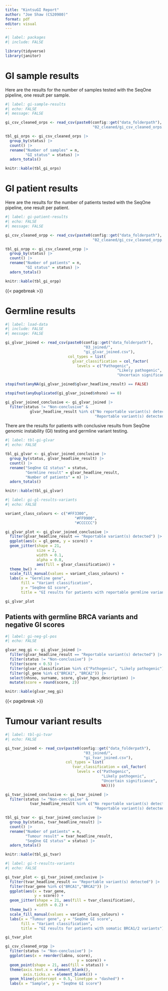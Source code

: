 ```yaml
---
title: "KintsuGI Report"
author: "Joe Shaw (CS20980)"
format: pdf
editor: visual
---
```


```r
#| label: packages
#| include: FALSE

library(tidyverse)
library(janitor)

```

# GI sample results

Here are the results for the number of samples tested with the SeqOne pipeline, one result per sample.

```r
#| label: gi-sample-results
#| echo: FALSE
#| message: FALSE

gi_csv_cleaned_orps <- read_csv(paste0(config::get("data_folderpath"),
                                       "02_cleaned/gi_csv_cleaned_orps.csv"))

tbl_gi_orps <- gi_csv_cleaned_orps |> 
  group_by(status) |> 
  count() |> 
  rename("Number of samples" = n,
         "GI status" = status) |> 
  adorn_totals()

knitr::kable(tbl_gi_orps)

```

# GI patient results

Here are the results for the number of patients tested with the SeqOne pipeline, one result per patient.

```r
#| label: gi-patient-results
#| echo: FALSE
#| message: FALSE

gi_csv_cleaned_orpp <- read_csv(paste0(config::get("data_folderpath"),
                                       "02_cleaned/gi_csv_cleaned_orpp.csv"))

tbl_gi_orpp <- gi_csv_cleaned_orpp |> 
  group_by(status) |> 
  count() |> 
  rename("Number of patients" = n,
         "GI status" = status) |> 
  adorn_totals()

knitr::kable(tbl_gi_orpp)

```

{{< pagebreak >}}

# Germline results

```r
#| label: load-data
#| include: FALSE
#| message: FALSE

gi_glvar_joined <- read_csv(paste0(config::get("data_folderpath"),
                                   "03_joined/",
                                   "gi_glvar_joined.csv"),
                            col_types = list(
                              glvar_classification = col_factor(
                                levels = c("Pathogenic",
                                                  "Likely pathogenic",
                                                  "Uncertain significance"))))

stopifnot(anyNA(gi_glvar_joined$glvar_headline_result) == FALSE)

stopifnot(anyDuplicated(gi_glvar_joined$nhsno) == 0)

gi_glvar_joined_conclusive <- gi_glvar_joined |> 
  filter(status != "Non-conclusive" &
           glvar_headline_result %in% c("No reportable variant(s) detected",
                                        "Reportable variant(s) detected"))

```

There are the results for patients with conclusive results from SeqOne genomic instability (GI) testing and germline variant testing.

```r
#| label: tbl-gi-glvar
#| echo: FALSE

tbl_gi_glvar <- gi_glvar_joined_conclusive |>
  group_by(status, glvar_headline_result) |> 
  count() |> 
  rename("SeqOne GI status" = status,
         "Germline result" = glvar_headline_result,
         "Number of patients" = n) |> 
  adorn_totals()

knitr::kable(tbl_gi_glvar)

```

```r
#| label: gi-gl-results-variants
#| echo: FALSE

variant_class_colours <- c("#FF3300",
                               "#FF9900",
                               "#CCCCCC")

gi_glvar_plot <- gi_glvar_joined_conclusive |> 
  filter(glvar_headline_result == "Reportable variant(s) detected") |> 
  ggplot(aes(x = gl_gene, y = score)) +
  geom_jitter(shape = 21, 
              size = 2,
              width = 0.1, 
              alpha = 0.8,
              aes(fill = glvar_classification)) +
  theme_bw() +
  scale_fill_manual(values = variant_class_colours) +
  labs(x = "Germline gene",
       fill = "Variant classification",
       y = "SeqOne GI score",
       title = "GI results for patients with reportable germline variants")

gi_glvar_plot

```

## Patients with germline BRCA variants and negative GI scores

```r
#| label: gi-neg-gl-pos
#| echo: FALSE

glvar_neg_gi <- gi_glvar_joined |> 
  filter(glvar_headline_result == "Reportable variant(s) detected") |> 
  filter(status != "Non-conclusive") |> 
  filter(score < 0.5) |> 
  filter(glvar_classification %in% c("Pathogenic", "Likely pathogenic")) |> 
  filter(gl_gene %in% c("BRCA1", "BRCA2")) |> 
  select(nhsno, surname, score, glvar_hgvs_description) |> 
  mutate(score = round(score, 2))

knitr::kable(glvar_neg_gi)

```

{{< pagebreak >}}

# Tumour variant results

```r
#| label: tbl-gi-tvar
#| echo: FALSE

gi_tvar_joined <- read_csv(paste0(config::get("data_folderpath"),
                                   "03_joined/",
                                   "gi_tvar_joined.csv"),
                           col_types = list(
                              tvar_classification = col_factor(
                                levels = c("Pathogenic",
                                           "Likely pathogenic",
                                           "Uncertain significance",
                                           NA))))

gi_tvar_joined_conclusive <- gi_tvar_joined |> 
  filter(status != "Non-conclusive" &
           tvar_headline_result %in% c("No reportable variant(s) detected",
                                        "Reportable variant(s) detected"))

tbl_gi_tvar <- gi_tvar_joined_conclusive |> 
  group_by(status, tvar_headline_result) |> 
  count() |> 
  rename("Number of patients" = n,
         "Tumour result" = tvar_headline_result,
         "SeqOne GI status" = status) |> 
  adorn_totals()

knitr::kable(tbl_gi_tvar)

```

```r
#| label: gi-t-results-variants
#| echo: FALSE

gi_tvar_plot <- gi_tvar_joined_conclusive |> 
  filter(tvar_headline_result == "Reportable variant(s) detected") |>
  filter(tvar_gene %in% c("BRCA1","BRCA2")) |> 
  ggplot(aes(x = tvar_gene,
             y = score)) +
  geom_jitter(shape = 21, aes(fill = tvar_classification),
              width = 0.2) +
  theme_bw() +
  scale_fill_manual(values = variant_class_colours) +
  labs(x = "Tumour gene", y = "SeqOne GI score",
       fill = "Variant classification",
       title = "GI results for patients with somatic BRCA1/2 variants")

gi_tvar_plot

```

```r

gi_csv_cleaned_orpp |> 
  filter(status != "Non-conclusive") |> 
  ggplot(aes(x = reorder(labno, score),
                                y = score)) +
  geom_point(shape = 21, aes(fill = status)) +
  theme(axis.text.x = element_blank(),
        axis.ticks.x = element_blank()) +
  geom_hline(yintercept = 0.5, linetype = "dashed") +
  labs(x = "Sample", y = "SeqOne GI score")



```






